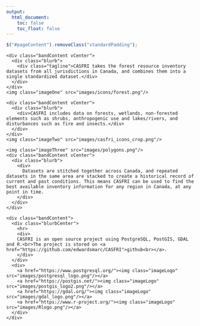```yaml
---
output:
  html_document:
    toc: false
    toc_float: false
---
```


```js
$("#pageContent").removeClass("standardPadding");
```


<!--html_preserve-->

<div id="homeContent">
  <div class="band full blue first rightText">
    <div class="bandContent vCenter">
      <div class="blurb">
        <div class="tagline">CASFRI takes the forest resource inventory datasets from all jurisdictions in Canada, and combines them into a single standardized dataset.</div>
      </div>
    </div>
    <img class="imageOne" src="images/icons/forest.png"/>
  </div>

  <div class="band full gray1 second leftText">
    <div class="bandContent vCenter">
      <div class="blurb">
        <div>CASFRI includes data on forests, wetlands, non-forested elements such as shrubs, anthropogenic use and lakes/rivers, and disturbances such as fire and insects.</div>
      </div>
    </div>
    <img class="imageTwo" src="images/casfri_icons_crop.png"/>
  </div>

  <div class="band full third rightText">
    <img class="imageThree" src="images/polygons.png"/>
    <div class="bandContent vCenter">
      <div class="blurb">
        <div>
          Datasets are stitched together across Canada, and repeated datasets in the same area are stacked to create a historical record of current and past conditions. This means CASFRI can be used to find the best available inventory information for any region in Canada, at any point in time.
        </div>
      </div>
    </div>
  </div>
  
  <div class="band full gray2 fourth centerText">
    <div class="bandContent">
      <div class="blurbCenter">
        <hr>
        <div>
        CASFRI is an open source project using PostgreSQL, PostGIS, GDAL and R.<br>The project is stored on <a href="https://github.com/edwardsmarc/CASFRI">github<br></a>.
        </div>
      </div>
      <div>
        <a href="https://www.postgresql.org/"><img class="imageLogo" src="images/postgresql_logo.png"/></a>
        <a href="https://postgis.net/"><img class="imageLogo" src="images/postgis_logo2.png"/></a>
        <a href="https://gdal.org/"><img class="imageLogo" src="images/gdal_logo.png"/></a>
        <a href="https://www.r-project.org/"><img class="imageLogo" src="images/Rlogo.png"/></a>
      </div>
    </div>
  </div>
</div>

<!--/html_preserve-->
